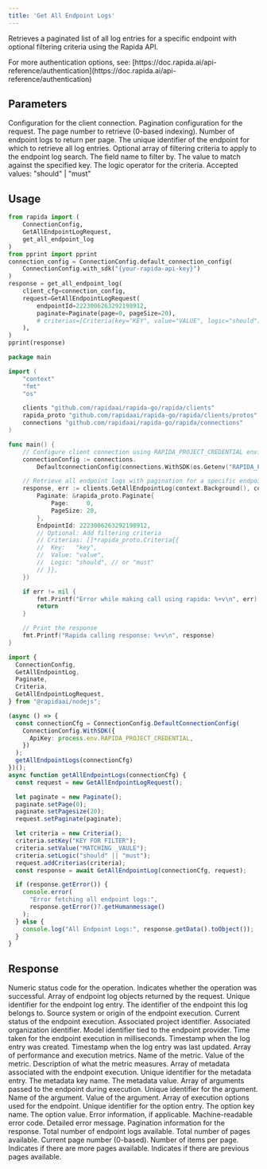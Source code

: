 ```yaml
---
title: 'Get All Endpoint Logs'
---
```


Retrieves a paginated list of all log entries for a specific endpoint with optional filtering criteria using the Rapida API.

<Info>
For more authentication options, see: [https://doc.rapida.ai/api-reference/authentication](https://doc.rapida.ai/api-reference/authentication)
</Info>

## Parameters

<ParamField body="connectionConfig" type="ConnectionConfig" required>
Configuration for the client connection.
</ParamField>

<ParamField body="request" type="GetAllEndpointLogRequest" required>
<Expandable>
<ParamField body="paginate" type="Paginate" required>
Pagination configuration for the request.
<Expandable>
<ParamField body="page" type="uint32" required>
The page number to retrieve (0-based indexing).
</ParamField>
<ParamField body="pageSize" type="uint32" required>
Number of endpoint logs to return per page.
</ParamField>
</Expandable>
</ParamField>

<ParamField body="endpointId" type="uint64" required>
The unique identifier of the endpoint for which to retrieve all log entries.
</ParamField>

<ParamField body="criterias" type="Criteria[]" optional>
Optional array of filtering criteria to apply to the endpoint log search.
<Expandable>
<ParamField body="key" type="string" required>
The field name to filter by.
</ParamField>
<ParamField body="value" type="string" required>
The value to match against the specified key.
</ParamField>
<ParamField body="logic" type="string" required>
The logic operator for the criteria. Accepted values: "should" | "must"
</ParamField>
</Expandable>
</ParamField>
</Expandable>
</ParamField>

## Usage

<CodeGroup>


```python Python
from rapida import (
    ConnectionConfig,
    GetAllEndpointLogRequest,
    get_all_endpoint_log
)
from pprint import pprint
connection_config = ConnectionConfig.default_connection_config(
    ConnectionConfig.with_sdk("{your-rapida-api-key}")
)
response = get_all_endpoint_log(
    client_cfg=connection_config,
    request=GetAllEndpointLogRequest(
        endpointId=2223006263292198912,
        paginate=Paginate(page=0, pageSize=20),
        # criterias=[Criteria(key="KEY", value="VALUE", logic="should")],
    ),
)
pprint(response)
```


```go Go
package main

import (
	"context"
	"fmt"
	"os"

	clients "github.com/rapidaai/rapida-go/rapida/clients"
	rapida_proto "github.com/rapidaai/rapida-go/rapida/clients/protos"
	connections "github.com/rapidaai/rapida-go/rapida/connections"
)

func main() {
	// Configure client connection using RAPIDA_PROJECT_CREDENTIAL environment variable
	connectionConfig := connections.
		DefaultconnectionConfig(connections.WithSDK(os.Getenv("RAPIDA_PROJECT_CREDENTIAL"))).WithLocal()

	// Retrieve all endpoint logs with pagination for a specific endpoint
	response, err := clients.GetAllEndpointLog(context.Background(), connectionConfig, &rapida_proto.GetAllEndpointLogRequest{
		Paginate: &rapida_proto.Paginate{
			Page:     0,
			PageSize: 20,
		},
		EndpointId: 2223006263292198912,
		// Optional: Add filtering criteria
		// Criterias: []*rapida_proto.Criteria{{
		// 	Key:   "key",
		// 	Value: "value",
		// 	Logic: "should", // or "must"
		// }},
	})

	if err != nil {
		fmt.Printf("Error while making call using rapida: %+v\n", err)
		return
	}

	// Print the response
	fmt.Printf("Rapida calling response: %+v\n", response)
}
```
```typescript NodeJs
import {
  ConnectionConfig,
  GetAllEndpointLog,
  Paginate,
  Criteria,
  GetAllEndpointLogRequest,
} from "@rapidaai/nodejs";

(async () => {
  const connectionCfg = ConnectionConfig.DefaultConnectionConfig(
    ConnectionConfig.WithSDK({
      ApiKey: process.env.RAPIDA_PROJECT_CREDENTIAL,
    })
  );
  getAllEndpointLogs(connectionCfg)
})();
async function getAllEndpointLogs(connectionCfg) {
  const request = new GetAllEndpointLogRequest();

  let paginate = new Paginate();
  paginate.setPage(0);
  paginate.setPagesize(20);
  request.setPaginate(paginate);

  let criteria = new Criteria();
  criteria.setKey("KEY FOR FILTER");
  criteria.setValue("MATCHING _VAULE");
  criteria.setLogic("should" || "must");
  request.addCriterias(criteria);
  const response = await GetAllEndpointLog(connectionCfg, request);

  if (response.getError()) {
    console.error(
      "Error fetching all endpoint logs:",
      response.getError()?.getHumanmessage()
    );
  } else {
    console.log("All Endpoint Logs:", response.getData().toObject());
  }
}
```

</CodeGroup>

## Response

<ParamField body="code" type="int32">
Numeric status code for the operation.
</ParamField>

<ParamField body="success" type="boolean">
Indicates whether the operation was successful.
</ParamField>

<ParamField body="data" type="EndpointLog[]">
Array of endpoint log objects returned by the request.
<Expandable>
<ParamField body="id" type="uint64">
Unique identifier for the endpoint log entry.
</ParamField>
<ParamField body="endpointId" type="uint64">
The identifier of the endpoint this log belongs to.
</ParamField>
<ParamField body="source" type="string">
Source system or origin of the endpoint execution.
</ParamField>
<ParamField body="status" type="string">
Current status of the endpoint execution.
</ParamField>
<ParamField body="projectId" type="uint64">
Associated project identifier.
</ParamField>
<ParamField body="organizationId" type="uint64">
Associated organization identifier.
</ParamField>
<ParamField body="endpointProviderModelId" type="uint64">
Model identifier tied to the endpoint provider.
</ParamField>
<ParamField body="timeTaken" type="uint64">
Time taken for the endpoint execution in milliseconds.
</ParamField>
<ParamField body="createdDate" type="timestamp">
Timestamp when the log entry was created.
</ParamField>
<ParamField body="updatedDate" type="timestamp">
Timestamp when the log entry was last updated.
</ParamField>
<ParamField body="metrics" type="Metric[]">
Array of performance and execution metrics.
<Expandable>
<ParamField body="name" type="string">
Name of the metric.
</ParamField>
<ParamField body="value" type="string">
Value of the metric.
</ParamField>
<ParamField body="description" type="string">
Description of what the metric measures.
</ParamField>
</Expandable>
</ParamField>
<ParamField body="metadata" type="Metadata[]">
Array of metadata associated with the endpoint execution.
<Expandable>
<ParamField body="id" type="uint64">
Unique identifier for the metadata entry.
</ParamField>
<ParamField body="key" type="string">
The metadata key name.
</ParamField>
<ParamField body="value" type="string">
The metadata value.
</ParamField>
</Expandable>
</ParamField>
<ParamField body="arguments" type="Argument[]">
Array of arguments passed to the endpoint during execution.
<Expandable>
<ParamField body="id" type="uint64">
Unique identifier for the argument.
</ParamField>
<ParamField body="name" type="string">
Name of the argument.
</ParamField>
<ParamField body="value" type="string">
Value of the argument.
</ParamField>
</Expandable>
</ParamField>
<ParamField body="options" type="Metadata[]">
Array of execution options used for the endpoint.
<Expandable>
<ParamField body="id" type="uint64">
Unique identifier for the option entry.
</ParamField>
<ParamField body="key" type="string">
The option key name.
</ParamField>
<ParamField body="value" type="string">
The option value.
</ParamField>
</Expandable>
</ParamField>
</Expandable>
</ParamField>

<ParamField body="error" type="object">
Error information, if applicable.
<Expandable>
<ResponseField name="errorCode" type="string">
Machine-readable error code.
</ResponseField>
<ResponseField name="errorMessage" type="string">
Detailed error message.
</ResponseField>
</Expandable>
</ParamField>

<ParamField body="paginated" type="object">
Pagination information for the response.
<Expandable>
<ParamField body="totalCount" type="int64">
Total number of endpoint logs available.
</ParamField>
<ParamField body="totalPages" type="int32">
Total number of pages available.
</ParamField>
<ParamField body="currentPage" type="int32">
Current page number (0-based).
</ParamField>
<ParamField body="pageSize" type="int32">
Number of items per page.
</ParamField>
<ParamField body="hasNext" type="boolean">
Indicates if there are more pages available.
</ParamField>
<ParamField body="hasPrevious" type="boolean">
Indicates if there are previous pages available.
</ParamField>
</Expandable>
</ParamField>